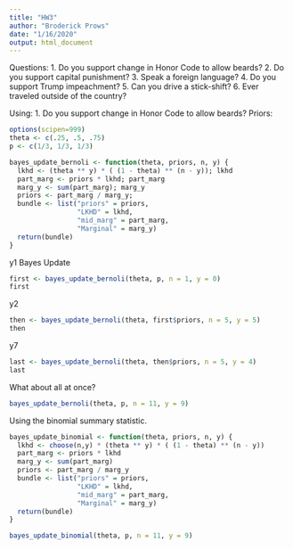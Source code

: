 ```yaml
---
title: "HW3"
author: "Broderick Prows"
date: "1/16/2020"
output: html_document
---
```


Questions:
1. Do you support change in Honor Code to allow beards?
2. Do you support capital punishment?
3. Speak a foreign language?
4. Do you support Trump impeachment?
5. Can you drive a stick-shift?
6. Ever traveled outside of the country?


Using:
1. Do you support change in Honor Code to allow beards?
Priors:
```r
options(scipen=999)
theta <- c(.25, .5, .75)
p <- c(1/3, 1/3, 1/3)

bayes_update_bernoli <- function(theta, priors, n, y) {
  lkhd <- (theta ** y) * ( (1 - theta) ** (n - y)); lkhd
  part_marg <- priors * lkhd; part_marg
  marg_y <- sum(part_marg); marg_y
  priors <- part_marg / marg_y;
  bundle <- list("priors" = priors,
                 "LKHD" = lkhd,
                 "mid_marg" = part_marg,
                 "Marginal" = marg_y)
  return(bundle)
}
```

  {y1 = 0}
Bayes Update
```r
first <- bayes_update_bernoli(theta, p, n = 1, y = 0)
first
```


{y2 = 1, y3 = 1, y4 = 1, y5 = 1, y6 = 1}
```r
then <- bayes_update_bernoli(theta, first$priors, n = 5, y = 5)
then
```

{y7 = 1, y8 = 1, y9 = 1, y10 = 1, y11 = 0}
```r
last <- bayes_update_bernoli(theta, then$priors, n = 5, y = 4)
last
```

What about all at once?
```r
bayes_update_bernoli(theta, p, n = 11, y = 9)
```

Using the binomial summary statistic.
```r
bayes_update_binomial <- function(theta, priors, n, y) {
  lkhd <- choose(n,y) * (theta ** y) * ( (1 - theta) ** (n - y))
  part_marg <- priors * lkhd
  marg_y <- sum(part_marg)
  priors <- part_marg / marg_y
  bundle <- list("priors" = priors,
                 "LKHD" = lkhd,
                 "mid_marg" = part_marg,
                 "Marginal" = marg_y)
  return(bundle)
}
```


```r
bayes_update_binomial(theta, p, n = 11, y = 9)
```



